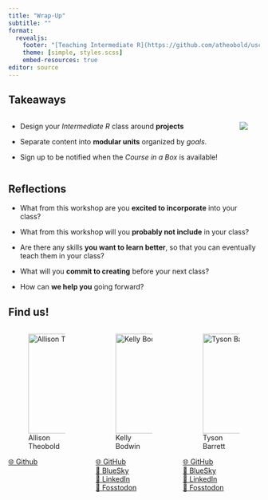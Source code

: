 ```yaml
---
title: "Wrap-Up"
subtitle: ""
format: 
  revealjs:
    footer: "[Teaching Intermediate R](https://github.com/atheobold/uscots-intermediate-r)"
    theme: [simple, styles.scss]
    embed-resources: true
editor: source
---
```



## Takeaways

::::: columns
::: column
-   Design your *Intermediate R* class around **projects**

-   Separate content into **modular units** organized by *goals*.

-   Sign up to be notified when the *Course in a Box* is available!
:::

::: column
![](images/10-QR.png)
:::
:::::

## Reflections

* What from this workshop are you **excited to incorporate** into your class?

* What from this workshop will you **probably not include** in your class?

* Are there any skills **you want to learn better**, so that you can eventually teach them in your class?

* What will you **commit to creating** before your next class?

* How can **we help you** going forward?

## Find us!


::: {.columns layout-ncol=3}

::: {.column}
![Allison Theobold](images/00-allison-headshot.png){width=200px}

[🌐 Github](https://github.com/atheobold)  
:::

::: {.column}
![Kelly Bodwin](images/00-kelly-headshot.png){width=200px}

[🌐 GitHub](https://github.com/kbodwin)  
[🦋 BlueSky](https://https://bsky.app/profile/kellybodwin.com)  
[🔗 LinkedIn](https://www.linkedin.com/in/kelly-bodwin-9009061a/)  
[🐘 Fosstodon](https://fosstodon.org/@kellybodwin)
:::

::: {.column}
![Tyson Barrett](images/00-tyson-headshot.png){width=200px}


[🌐 GitHub](https://github.com/tysonstanley)  
[🦋 BlueSky](https://https://bsky.app/profile/healthandstats.bsky.social)  
[🔗 LinkedIn](https://www.linkedin.com/in/tyson-s-barrett-phd/)  
[🐘 Fosstodon](https://fosstodon.org/@healthandstats)
:::

:::